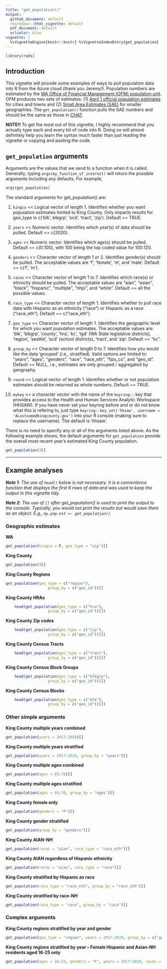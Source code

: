 ```yaml
---
title: "get_population()"
output:
  github_document: default
  rmarkdown::html_vignette: default
  pdf_document: default
  urlcolor: blue
vignette: |
  %\VignetteEngine{knitr::knitr} %\VignetteIndexEntry{get_population}
---
```

```r
library(rads)
```
## Introduction

This vignette will provide some examples of ways to pull population data into R from the Azure cloud (thank you Jeremy!). Population numbers are estimated by the [WA Office of Financial Management (OFM) population unit](https://ofm.wa.gov/washington-data-research/population-demographics). OFM produces two sets of estimates: (1) [April 1 official population estimates](https://ofm.wa.gov/washington-data-research/population-demographics/population-estimates/april-1-official-population-estimates) for cities and towns and (2) [Small Area Estimates (SAE)](https://ofm.wa.gov/washington-data-research/population-demographics/population-estimates/small-area-estimates-program) for smaller geographies. The `get_population()` function pulls the SAE numbers and should be the same as those in [CHAT](https://secureaccess.wa.gov/doh/chat/Entry.mvc). 

**NOTE!!** To get the most out of this vignette, I highly recommend that you actually type each and every bit of code into R. Doing so will almost definitely help you learn the syntax much faster than just reading the vignette or copying and pasting the code.

## `get_population` arguments
Arguments are the values that we send to a function when it is called. Generally, typing `args(my_function_of_interest)` will return the possible arguments including any defaults. For example, 
```r
args(get_population)
```
The standard arguments for get_population() are:
 
1) `kingco`	<< Logical vector of length 1. Identifies whether you want population estimates limited to King County. Only impacts results for geo_type in c('blk', blkgrp', 'scd', 'tract', 'zip'). Default == TRUE.

2) `years`	<< Numeric vector. Identifies which year(s) of data should be pulled. Default == c(2020).

3) `ages`	<< Numeric vector. Identifies which age(s) should be pulled. Default == c(0:100), with 100 being the top coded value for 100:120.

4) `genders` << Character vector of length 1 or 2. Identifies gender(s) should be pulled. The acceptable values are 'f', 'female', 'm', and 'male'. Default == c('f', 'm').

5) `races` << Character vector of length 1 to 7. Identifies which race(s) or ethnicity should be pulled. The acceptable values are "aian", "asian", "black", "hispanic", "multiple", "nhpi", and "white". Default == all the possible values.

6) `race_type` << Character vector of length 1. Identifies whether to pull race data with Hispanic as an ethnicity ("race") or Hispanic as a race ("race_eth"). Default == c("race_eth").

7) `geo_type`	<< Character vector of length 1. Identifies the geographic level for which you want population estimates. The acceptable values are: 'blk', 'blkgrp', 'county', 'hra', 'kc', 'lgd' (WA State legislative districts), 'region', 'seattle', 'scd' (school districts), 'tract', and 'zip'. Default == "kc".

8) `group_by`	<< Character vector of length 0 to 7. Identifies how you would like the data 'grouped' (i.e., stratified). Valid options are limited to: "years", "ages", "genders", "race", "race_eth", "fips_co", and "geo_id". Default == NULL, i.e., estimates are only grouped / aggregated by geography.

9) `round` << Logical vector of length 1. Identifies whether or not population estimates should be returned as whole numbers. Default == TRUE.

10) `mykey` << a character vector with the name of the `keyring::` key that provides access to the Health and Human Services Analytic Workspace (HHSAW). If you have never set your keyring before and or do not know what this is refering to, just type `keyring::key_set('hhsaw', username = 'ALastname@kingcounty.gov')` into your R console (making sure to replace the username). The default is 'hhsaw'. 

There is no need to specify any or all of the arguments listed above. As the following example shows, the default arguments for `get_population` provide the overall most recent year's estimated King County population.
```r
get_population()[]
```

***

## Example analyses
***Note 1**: The use of `head()` below is not necessary. It is a convenience function that displays the first 6 rows of data and was used to keep the output in this vignette tidy.*

***Note 2**: The use of `[]` after get_population() is used to print the output to the console. Typically, you would not print the results but would save them as an object. E.g., `my.pop.est <- get_population()`.*

### Geographic estimates
**WA**
```r
get_population(kingco = F, geo_type = "zip")[]
```

**King County**
```r
get_population()[]
```

**King County Regions**
```r
get_population(geo_type = c("region"),
                   group_by = c("geo_id"))[]
```

**King County HRAs**
```r
    head(get_population(geo_type = c("hra"),
                   group_by = c("geo_id"))[])  
```

**King County Zip codes**
```r
    head(get_population(geo_type = c("zip"),
                   group_by = c("geo_id"))[])  
```

**King County Census Tracts**
```r
    head(get_population(geo_type = c("tract"),
                   group_by = c("geo_id"))[])  
```

**King County Census Block Groups**
```r
    head(get_population(geo_type = c("blkgrp"),
                   group_by = c("geo_id"))[])  
```

**King County Census Blocks**
```r
    head(get_population(geo_type = c("blk"),
                   group_by = c("geo_id"))[])  
```

### Other simple arguments
**King County multiple years combined**
```r
get_population(years = 2017:2019)[]
```

**King County multiple years stratified**
```r
get_population(years = 2017:2019, group_by = "years")[]
```

**King County multiple ages combined**
```r
get_population(ages = 65:70)[]
```

**King County multiple ages stratified**
```r
get_population(ages = 65:70, group_by = "ages")[]
```

**King County female only**
```r
get_population(genders = "F")[]
```

**King County gender stratified**
```r
get_population(group_by = "genders")[]
```

**King County AIAN-NH**
```r
get_population(races = "aian", race_type = "race_eth")[]
```

**King County AIAN regardless of Hispanic ethnicity**
```r
get_population(races = "aian", race_type = "race")[]
```

**King County stratified by Hispanic as race**
```r
get_population(race_type = "race_eth", group_by = "race_eth")[]
```

**King County stratified by race-NH**
```r
get_population(race_type = "race", group_by = "race")[]
```

### Complex arguments
**King County regions stratified by year and gender**
```r
get_population(geo_type = "region", years = 2017:2019, group_by = c("geo_id", "years", "genders"))[]
```

**King County regions stratified by year -- Female Hispanic and Asian-NH residents aged 16-25 only**
```r
get_population(ages = 16:25, genders = "F", years = 2017:2019, races = c("hispanic", "asian"), geo_type = "region", race_type = "race_eth", group_by = c("geo_id", "years", "race_eth"))[]
```
